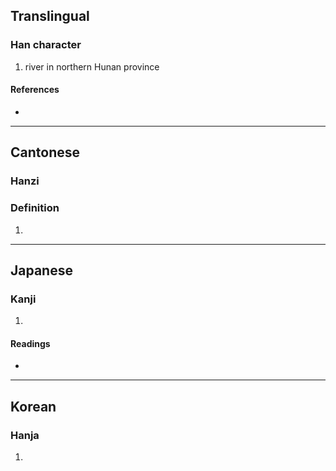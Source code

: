 {{character info/new}}
==Translingual==

===Han character===
{{Han char|rn=85|rad=水|as=13|sn=16|four=35118|canj=ETWT|ids=⿰氵豊}}

# river in northern Hunan province

====References====
* {{Han ref|kx=0653.030|dkj=18390|dj=1063.050|hdz=31756.020|uh=6FA7|ud=28583|bh=BF43|bd=48963}}

----

==Cantonese==

===Hanzi===
{{zh-pron
|m=lǐ
|c=lai5
}}

===Definition===
# {{defn|lang=yue|sort=水13}}

----

==Japanese==

===Kanji===
{{ja-kanji|grade=|rs=水13}}

# {{defn|lang=ja|sort=水13}}

====Readings====
* {{ja-readings|on=[[れい]] (rei), [[らい]] (rai)|kun=}}

----

==Korean==

===Hanja===
{{ko-hanja|hangeul=[[례]]>[[예]]|eumhun=|rv=rye>ye|mr=rye>ye|y=lyey>yey}}

# {{defn|lang=ko|sort=水13}}